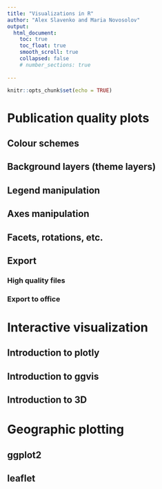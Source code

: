 ```yaml
---
title: "Visualizations in R"
author: "Alex Slavenko and Maria Novosolov"
output:  
  html_document:  
    toc: true  
    toc_float: true
    smooth_scroll: true
    collapsed: false
    # number_sections: true
    
---
```


```r
knitr::opts_chunk$set(echo = TRUE)
```

# Publication quality plots

## Colour schemes

## Background layers (theme layers)

## Legend manipulation

## Axes manipulation

## Facets, rotations, etc.

## Export

### High quality files

### Export to office

# Interactive visualization

## Introduction to plotly

## Introduction to ggvis

## Introduction to 3D

# Geographic plotting

## ggplot2

## leaflet

